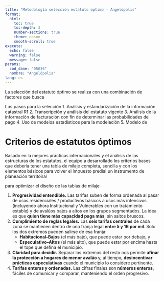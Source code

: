 ```yaml
---
title: "Metodología selección estatuto óptimo - Angelópolis"
format: 
  html:
    toc: true
    toc-depth: 3
    number-sections: true
    theme: cosmo
    smooth-scroll: true
execute:
  echo: false
  warning: false
  message: false
params:
  cod_dane: "05036"
  nombre: "Angelópolis"
lang: es
---
```


La selección del estatuto óptimo se realiza con una combinación de factores que busca 


Los pasos para la selección 
1. Análisis y estandarización de la información catastral R1
2. Transcripción y análisis del estatuto vigente
3. Análisis de la información de facturación con fin de determinar las probabilidades de pago 
4. Uso de modelos estadísticos para la modelación 
5. Modelo de

# Criterios de estatutos óptimos

Basado en la mejores prácticas internacionales y el análisis de las estructuras de los estatutos, el equipo a desarrollado los criterios bases que debería tener una tabla de milaje completa, sencilla y con los elementos básicos para volver el impuesto predial un instrumento de planeación territoiral

para optimizar el diseño de las tablas de milaje

1. **Progresividad entendible.** Las tarifas suben de forma ordenada al pasar de usos residenciales / productivos básicos a usos más intensivos (incluyendo ahora Institucional y Vulnerables con un tratamiento estable) y de avalúos bajos a altos en los grupos segmentados. La idea es que **quien tiene más capacidad paga más**, sin saltos bruscos.
2. **Cumplimiento de reglas legales.** Las **seis tarifas centrales** de cada zona se mantienen dentro de una franja legal **entre 5 y 16 por mil**. Solo los dos extremos pueden salirse de esa franja: 
   - **Habitacional–Bajos** (el más bajo), que puede estar por debajo, y
   - **Especulativo–Altos** (el más alto), que puede estar por encima hasta el tope que defina el municipio.
3. **Claridad para decidir.** Separar los extremos del resto nos permite **afinar la protección a hogares de menor avalúo** y, al tiempo, **desincentivar prácticas especulativas** cuando el municipio lo considere pertinente.
4. **Tarifas enteras y ordenadas.** Las cifras finales son **números enteros**, fáciles de comunicar y comparar, manteniendo el orden progresivo.
